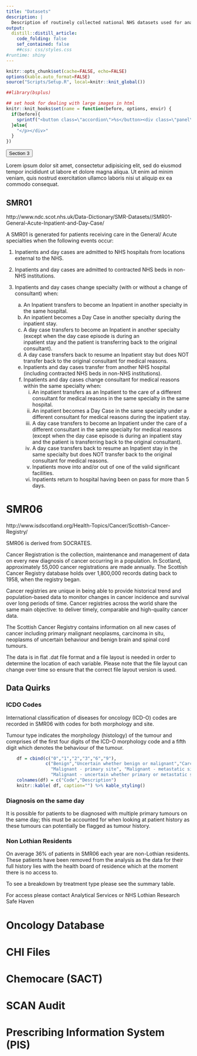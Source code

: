 ```yaml
---
title: "Datasets"
description: |
  Description of routinely collected national NHS datasets used for analysts defining cancer cohorts.
output: 
  distill::distill_article:
    code_folding: false
    sef_contained: false
    ##css: css/styles.css
#runtime: shiny
---
```


```r
knitr::opts_chunk$set(cache=FALSE, echo=FALSE)
options(kable.auto_format=FALSE)
source("Scripts/Setup.R", local=knitr::knit_global())

##library(bsplus)

## set hook for dealing with large images in html
knitr::knit_hooks$set(name = function(before, options, envir) {
  if(before){
    sprintf("<button class=\"accordion\">%s</button><div class=\"panel\"><p>", options$name)
  }else{
    "</p></div>"
  }
})
```

<!--
```r
"Lorem ipsum dolor sit amet, consectetur adipisicing elit, sed do eiusmod tempor incididunt ut labore et dolore magna aliqua. Ut enim ad minim veniam, quis nostrud exercitation ullamco laboris nisi ut aliquip ex ea commodo consequat."
```
-->

<button class="accordion">Section 3</button>
<div class="panel">
  <p>Lorem ipsum dolor sit amet, consectetur adipisicing elit, sed do eiusmod tempor incididunt ut labore et dolore magna aliqua. Ut enim ad minim veniam, quis nostrud exercitation ullamco laboris nisi ut aliquip ex ea commodo consequat.</p>
</div>

<script>
var acc = document.getElementsByClassName("accordion");
var i;

for (i = 0; i < acc.length; i++) {
  acc[i].addEventListener("click", function() {
    this.classList.toggle("active");
    var panel = this.nextElementSibling;
    if (panel.style.maxHeight) {
      panel.style.maxHeight = null;
    } else {
      panel.style.maxHeight = panel.scrollHeight + "px";
    } 
  });
}
</script>

<div class="boxy boxy-primary">
# SMR01 

 http://www.ndc.scot.nhs.uk/Data-Dictionary/SMR-Datasets//SMR01-General-Acute-Inpatient-and-Day-Case/

A SMR01 is generated for patients receiving care in the General/ Acute specialties when the following events occur:

</div>

1. Inpatients and day cases are admitted to NHS hospitals from locations external to the NHS.

2. Inpatients and day cases are admitted to contracted NHS beds in non-NHS institutions.

3. Inpatients and day cases change specialty (with or without a change of consultant) when:
    a. An Inpatient transfers to become an Inpatient in another specialty in the same hospital.
    b. An inpatient becomes a Day Case in another specialty during the inpatient stay.
    c. A day case transfers to become an Inpatient in another specialty (except when the day case episode is during an  
   inpatient stay and the patient is transferring back to the original consultant).
    d. A day case transfers back to resume an Inpatient stay but does NOT transfer back to the original consultant for 
   medical reasons.
    e. Inpatients and day cases transfer from another NHS hospital (including contracted NHS beds in non-NHS institutions).
    f. Inpatients and day cases change consultant for medical reasons within the same specialty when:
        i. An inpatient transfers as an Inpatient to the care of a different consultant for medical reasons in the same
        specialty in the same hospital.
        ii. An inpatient becomes a Day Case in the same specialty under a different consultant for medical reasons during
        the inpatient stay.
        iii. A day case transfers to become an Inpatient under the care of a different consultant in the same specialty
        for medical reasons (except when the day case episode is during an inpatient stay and the patient is transferring
        back to the original consultant).
        iv. A day case transfers back to resume an Inpatient stay in the same specialty but does NOT transfer back to the
        original consultant for medical reasons.
        v. Inpatients move into and/or out of one of the valid significant facilities.
        vi. Inpatients return to hospital having been on pass for more than 5 days.

# SMR06

http://www.isdscotland.org/Health-Topics/Cancer/Scottish-Cancer-Registry/

SMR06 is derived from SOCRATES.

Cancer Registration is the collection, maintenance and management of data on every new diagnosis of cancer occurring in a population. In Scotland, approximately 55,000 cancer registrations are made annually. The Scottish Cancer Registry database holds over 1,800,000 records dating back to 1958, when the registry began.

Cancer registries are unique in being able to provide historical trend and population-based data to monitor changes in cancer incidence and survival over long periods of time. Cancer registries across the world share the same main objective: to deliver timely, comparable and high-quality cancer data.

The Scottish Cancer Registry contains information on all new cases of cancer including primary malignant neoplasms, carcinoma in situ, neoplasms of uncertain behaviour and benign brain and spinal cord tumours.

The data is in flat .dat file format and a file layout is needed in order to determine the location of each variable. Please note that the file layout can change over time so ensure that the correct file layout version is used.

## Data Quirks

### ICDO Codes

International classification of diseases for oncology (ICD-O) codes are recorded in SMR06 with codes for both morphology and site.

Tumour type indicates the morphology (histology) of the tumour and comprises of the first four digits of the ICD-O morphology code and a fifth digit which denotes the behaviour of the tumour.

```r
    df = cbind(c("0","1","2","3","6","9"),
               c("Benign","Uncertain whether benign or malignant","Carcinoma in situ",
                 "Malignant - primary site", "Malignant - metastatic site or secondary site",
                 "Malignant - uncertain whether primary or metastatic site"))
    colnames(df) = c("Code","Description")
    knitr::kable( df, caption="") %>% kable_styling()
```

### Diagnosis on the same day

It is possible for patients to be diagnosed with multiple primary tumours on the same day; this must be accounted for when looking at patient history as these tumours can potentially be flagged as tumour history.

### Non Lothian Residents

On average 36% of patients in SMR06 each year are non-Lothian residents. These patients have been removed from the analysis as the data for their full history lies with the health board of residence which at the moment there is no access to.

To see a breakdown by treatment type please see the summary table.

For access please contact Analytical Services or NHS Lothian Research Safe Haven

# Oncology Database

# CHI Files

# Chemocare (SACT)

# SCAN Audit

# Prescribing Information System (PIS)
